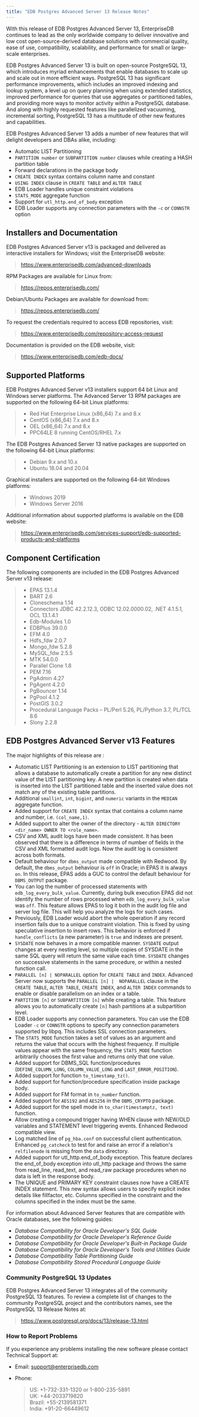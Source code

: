 ```yaml
---
title: "EDB Postgres Advanced Server 13 Release Notes"
---
```




With this release of EDB Postgres Advanced Server 13, EnterpriseDB continues to lead as the only worldwide company to deliver innovative and low cost open-source-derived database solutions with commercial quality, ease of use, compatibility, scalability, and performance for small or large-scale enterprises.

EDB Postgres Advanced Server 13 is built on open-source PostgreSQL 13, which introduces myriad enhancements that enable databases to scale up and scale out in more efficient ways. PostgreSQL 13 has significant performance improvements, which includes an improved indexing and lookup system, a level up on query planning when using extended statistics, improved performance for queries that use aggregates or partitioned tables, and providing more ways to monitor activity within a PostgreSQL database. And along with highly requested features like parallelized vacuuming, incremental sorting, PostgreSQL 13 has a multitude of other new features and capabilities.

EDB Postgres Advanced Server 13 adds a number of new features that will delight developers and DBAs alike, including:

-   Automatic LIST Partitioning
-   `PARTITION number` or `SUBPARTITION number` clauses while creating a HASH partition table
-   Forward declarations in the package body
-   `CREATE INDEX` syntax contains column name and constant
-   `USING INDEX` clause in `CREATE TABLE` and `ALTER TABLE`
-   EDB Loader handles unique constraint violations
-   `STATS_MODE` aggregate function
-   Support for `utl_http.end_of_body` exception
-   EDB Loader supports any connection parameters with the `-c` or `CONNSTR` option

## Installers and Documentation

EDB Postgres Advanced Server v13 is packaged and delivered as interactive installers for Windows; visit the EnterpriseDB website:

> <https://www.enterprisedb.com/advanced-downloads>

RPM Packages are available for Linux from:

> <https://repos.enterprisedb.com/>

Debian/Ubuntu Packages are available for download from:

> <https://repos.enterprisedb.com/>

To request the credentials required to access EDB repositories, visit:

> <https://www.enterprisedb.com/repository-access-request>

Documentation is provided on the EDB website, visit:

> <https://www.enterprisedb.com/edb-docs/>

## Supported Platforms

EDB Postgres Advanced Server v13 installers support 64 bit Linux and Windows server platforms. The Advanced Server 13 RPM packages are supported on the following 64-bit Linux platforms:

> -   Red Hat Enterprise Linux (x86\_64) 7.x and 8.x
> -   CentOS (x86\_64) 7.x and 8.x
> -   OEL (x86\_64) 7.x and 8.x
> -   PPC64LE 8 running CentOS/RHEL 7.x

The EDB Postgres Advanced Server 13 native packages are supported on the following 64-bit Linux platforms:

> -   Debian 9.x and 10.x
> -   Ubuntu 18.04 and 20.04

Graphical installers are supported on the following 64-bit Windows platforms:

> -   Windows 2019
> -   Windows Server 2016

Additional information about supported platforms is available on the EDB website:

> <https://www.enterprisedb.com/services-support/edb-supported-products-and-platforms>

## Component Certification

The following components are included in the EDB Postgres Advanced Server v13 release:

> -   EPAS 13.1.4
> -   BART 2.6
> -   Cloneschema 1.14
> -   Connectors JDBC 42.2.12.3, ODBC 12.02.0000.02, .NET 4.1.5.1, OCL 13.1.4.1
> -   Edb-Modules 1.0
> -   EDBPlus 39.0.0
> -   EFM 4.0
> -   Hdfs\_fdw 2.0.7
> -   Mongo\_fdw 5.2.8
> -   MySQL\_fdw 2.5.5
> -   MTK 54.0.0
> -   Parallel Clone 1.8
> -   PEM 7.16
> -   PgAdmin 4.27
> -   PgAgent 4.2.0
> -   PgBouncer 1.14
> -   PgPool 4.1.2
> -   PostGIS 3.0.2
> -   Procedural Language Packs – PL/Perl 5.26, PL/Python 3.7, PL/TCL 8.6
> -   Slony 2.2.8

## EDB Postgres Advanced Server v13 Features

The major highlights of this release are :

-   Automatic LIST Partitioning is an extension to LIST partitioning that allows a database to automatically create a partition for any new distinct value of the LIST partitioning key. A new partition is created when data is inserted into the LIST partitioned table and the inserted value does not match any of the existing table partitions.
-   Additional `smallint`, `int`, `bigint`, and `numeric` variants in the `MEDIAN` aggregate function.
-   Added support for `CREATE INDEX` syntax that contains a column name and number, i.e. `(col_name,1)`.
-   Added support to alter the owner of the directory - `ALTER DIRECTORY <dir_name> OWNER TO <role_name>`.
-   CSV and XML audit logs have been made consistent. It has been observed that there is a difference in terms of number of fields in the CSV and XML formatted audit logs. Now the audit log is consistent across both formats.
-   Default behaviour for `dbms_output` made compatible with Redwood. By default, the `dbms_output` behaviour is `off` in Oracle; in EPAS it is always `on`. In this release, EPAS adds a GUC to control the default behaviour for `DBMS_OUTPUT` package.
-   You can log the number of processed statements with `edb_log_every_bulk_value`. Currently, during bulk execution EPAS did not identify the number of rows processed when `edb_log_every_bulk_value` was `off`. This feature allows EPAS to log it both in the audit log file and server log file. This will help you analyze the logs for such cases.
-   Previously, EDB Loader would abort the whole operation if any record insertion fails due to a unique constraint violation. This is fixed by using speculative insertion to insert rows. This behavior is enforced if `handle_conflicts` (a new parameter) is `true` and indexes are present.
-   `SYSDATE` now behaves in a more compatible manner. `SYSDATE` output changes at every nesting level, so multiple copies of SYSDATE in the same SQL query will return the same value each time. `SYSDATE` changes on successive statements in the same procedure, or within a nested function call.
-   `PARALLEL [n] | NOPARALLEL` option for `CREATE TABLE` and `INDEX`. Advanced Server now supports the `PARALLEL [n] |  NOPARALLEL` clause in the `CREATE TABLE`, `ALTER TABLE`, `CREATE INDEX`, and `ALTER INDEX` commands to enable or disable parallelism on an index or a table.
-   `PARTITION [n]` or `SUBPARTITION [n]` while creating a table. This feature allows you to automatically create `[n]` hash partitions at a subpartition level.
-   EDB Loader supports any connection parameters. You can use the EDB Loader `-c` or `CONNSTR` options to specify any connection parameters supported by libpq. This includes SSL connection parameters.
-   The `STATS_MODE` function takes a set of values as an argument and returns the value that occurs with the highest frequency. If multiple values appear with the same frequency, the `STATS_MODE` function arbitrarily chooses the first value and returns only that one value.
-   Added support for DBMS\_SQL function/procedures (`DEFINE_COLUMN_LONG`, `COLUMN_VALUE_LONG` and `LAST_ERROR_POSITION`).
-   Added support for function `to_timestamp_tz()`.
-   Added support for function/procedure specification inside package body.
-   Added support for FM format in `to_number` function.
-   Added support for `AES192` and `AES256` in the `DBMS_CRYPTO` package.
-   Added support for the spell mode in `to_char(timestamptz, text)` function.
-   Allow creating a compound trigger having WHEN clause with NEW/OLD variables and STATEMENT level triggering events. Enhanced Redwood compatible view.
-   Log matched line of `pg_hba.conf` on successful client authentication. Enhanced `pg_catcheck` to test for and raise an error if a relation's `relfilenode` is missing from the `data` directory.
-   Added support for utl\_http.end\_of\_body exception. This feature declares the end\_of\_body exception into utl\_http package and throws the same from read\_line, read\_text, and read\_raw package procedures when no data is left in the response body.
-   The UNIQUE and PRIMARY KEY constraint clauses now have a CREATE INDEX statement. This new syntax allows users to specify explicit index details like fillfactor, etc. Columns specified in the constraint and the columns specified in the index must be the same.

For information about Advanced Server features that are compatible with Oracle databases, see the following guides:

-   *Database Compatibility for Oracle Developer's SQL Guide*
-   *Database Compatibility for Oracle Developer's Reference Guide*
-   *Database Compatibility for Oracle Developer's Built-in Package Guide*
-   *Database Compatibility for Oracle Developer's Tools and Utilities Guide*
-   *Database Compatibility Table Partitioning Guide*
-   *Database Compatibility Stored Procedural Language Guide*

### Community PostgreSQL 13 Updates

EDB Postgres Advanced Server 13 integrates all of the community PostgreSQL 13 features. To review a complete list of changes to the community PostgreSQL project and the contributors names, see the PostgreSQL 13 Release Notes at:

> <https://www.postgresql.org/docs/13/release-13.html>

### How to Report Problems

If you experience any problems installing the new software please contact Technical Support at:

-   Email: <support@enterprisedb.com>

-   Phone:

    > US: +1-732-331-1320 or 1-800-235-5891  
    > UK: +44-2033719820  
    > Brazil: +55-2139581371  
    > India: +91-20-66449612

